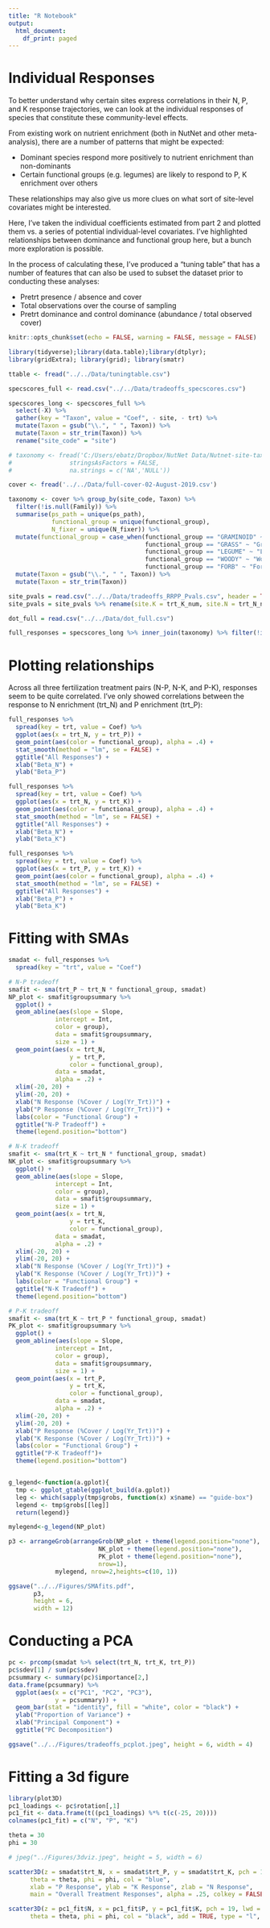 ```yaml
---
title: "R Notebook"
output:
  html_document:
    df_print: paged
---
```


# Individual Responses

To better understand why certain sites express correlations in their N, P, and K
response trajectories, we can look at the individual responses of species that
constitute these community-level effects.

From existing work on nutrient enrichment (both in NutNet and other meta-analysis),
there are a number of patterns that might be expected:

* Dominant species respond more positively to nutrient enrichment than non-dominants
* Certain functional groups (e.g. legumes) are likely to respond to P, K enrichment over others

These relationships may also give us more clues on what sort of site-level covariates
might be interested.

Here, I've taken the individual coefficients estimated from part 2 and plotted them
vs. a series of potential individual-level covariates. I've highlighted relationships
between dominance and functional group here, but a bunch more exploration is possible.

In the process of calculating these, I've produced a "tuning table" that has a number
of features that can also be used to subset the dataset prior to conducting these analyses:

* Pretrt presence / absence and cover
* Total observations over the course of sampling
* Pretrt dominance and control dominance (abundance / total observed cover)

```r
knitr::opts_chunk$set(echo = FALSE, warning = FALSE, message = FALSE)

library(tidyverse);library(data.table);library(dtplyr);
library(gridExtra); library(grid); library(smatr)

ttable <- fread("../../Data/tuningtable.csv")

specscores_full <- read.csv("../../Data/tradeoffs_specscores.csv")

specscores_long <- specscores_full %>%
  select(-X) %>%
  gather(key = "Taxon", value = "Coef", - site, - trt) %>%
  mutate(Taxon = gsub("\\.", " ", Taxon)) %>%
  mutate(Taxon = str_trim(Taxon)) %>%
  rename("site_code" = "site")

# taxonomy <- fread('C:/Users/ebatz/Dropbox/NutNet Data/Nutnet-site-taxonomy.csv',
#                stringsAsFactors = FALSE,
#                na.strings = c('NA','NULL'))

cover <- fread('../../Data/full-cover-02-August-2019.csv')

taxonomy <- cover %>% group_by(site_code, Taxon) %>%
  filter(!is.null(Family)) %>%
  summarise(ps_path = unique(ps_path),
            functional_group = unique(functional_group),
            N_fixer = unique(N_fixer)) %>%
  mutate(functional_group = case_when(functional_group == "GRAMINOID" ~ "Graminoid",
                                      functional_group == "GRASS" ~ "Graminoid",
                                      functional_group == "LEGUME" ~ "Legume",
                                      functional_group == "WOODY" ~ "Woody",
                                      functional_group == "FORB" ~ "Forb")) %>%
  mutate(Taxon = gsub("\\.", " ", Taxon)) %>%
  mutate(Taxon = str_trim(Taxon))

site_pvals = read.csv("../../Data/tradeoffs_RRPP_Pvals.csv", header = TRUE, stringsAsFactors = FALSE)
site_pvals = site_pvals %>% rename(site.K = trt_K_num, site.N = trt_N_num, site.P = trt_P_num)

dot_full = read.csv("../../Data/dot_full.csv")
```

```r
full_responses = specscores_long %>% inner_join(taxonomy) %>% filter(!is.na(functional_group))
```

# Plotting relationships

Across all three fertilization treatment pairs (N-P, N-K, and P-K), responses
seem to be quite correlated. I've only showed correlations between the response
to N enrichment (trt_N) and P enrichment (trt_P):

```r
full_responses %>%
  spread(key = trt, value = Coef) %>%
  ggplot(aes(x = trt_N, y = trt_P)) +
  geom_point(aes(color = functional_group), alpha = .4) +
  stat_smooth(method = "lm", se = FALSE) +
  ggtitle("All Responses") +
  xlab("Beta_N") +
  ylab("Beta_P")

full_responses %>%
  spread(key = trt, value = Coef) %>%
  ggplot(aes(x = trt_N, y = trt_K)) +
  geom_point(aes(color = functional_group), alpha = .4) +
  stat_smooth(method = "lm", se = FALSE) +
  ggtitle("All Responses") +
  xlab("Beta_N") +
  ylab("Beta_K")

full_responses %>%
  spread(key = trt, value = Coef) %>%
  ggplot(aes(x = trt_P, y = trt_K)) +
  geom_point(aes(color = functional_group), alpha = .4) +
  stat_smooth(method = "lm", se = FALSE) +
  ggtitle("All Responses") +
  xlab("Beta_P") +
  ylab("Beta_K")
```

# Fitting with SMAs

```r
smadat <- full_responses %>%
  spread(key = "trt", value = "Coef")

# N-P tradeoff
smafit <- sma(trt_P ~ trt_N * functional_group, smadat)
NP_plot <- smafit$groupsummary %>%
  ggplot() +
  geom_abline(aes(slope = Slope,
             intercept = Int,
             color = group),
             data = smafit$groupsummary,
             size = 1) +
  geom_point(aes(x = trt_N,
                 y = trt_P,
                 color = functional_group),
             data = smadat,
             alpha = .2) +
  xlim(-20, 20) +
  ylim(-20, 20) +
  xlab("N Response (%Cover / Log(Yr_Trt))") +
  ylab("P Response (%Cover / Log(Yr_Trt))") +
  labs(color = "Functional Group") +
  ggtitle("N-P Tradeoff") +
  theme(legend.position="bottom")

# N-K tradeoff
smafit <- sma(trt_K ~ trt_N * functional_group, smadat)
NK_plot <- smafit$groupsummary %>%
  ggplot() +
  geom_abline(aes(slope = Slope,
             intercept = Int,
             color = group),
             data = smafit$groupsummary,
             size = 1) +
  geom_point(aes(x = trt_N,
                 y = trt_K,
                 color = functional_group),
             data = smadat,
             alpha = .2) +
  xlim(-20, 20) +
  ylim(-20, 20) +
  xlab("N Response (%Cover / Log(Yr_Trt))") +
  ylab("K Response (%Cover / Log(Yr_Trt))") +
  labs(color = "Functional Group") +
  ggtitle("N-K Tradeoff") +
  theme(legend.position="bottom")

# P-K tradeoff
smafit <- sma(trt_K ~ trt_P * functional_group, smadat)
PK_plot <- smafit$groupsummary %>%
  ggplot() +
  geom_abline(aes(slope = Slope,
             intercept = Int,
             color = group),
             data = smafit$groupsummary,
             size = 1) +
  geom_point(aes(x = trt_P,
                 y = trt_K,
                 color = functional_group),
             data = smadat,
             alpha = .2) +
  xlim(-20, 20) +
  ylim(-20, 20) +
  xlab("P Response (%Cover / Log(Yr_Trt))") +
  ylab("K Response (%Cover / Log(Yr_Trt))") +
  labs(color = "Functional Group") +
  ggtitle("P-K Tradeoff")+
  theme(legend.position="bottom")


g_legend<-function(a.gplot){
  tmp <- ggplot_gtable(ggplot_build(a.gplot))
  leg <- which(sapply(tmp$grobs, function(x) x$name) == "guide-box")
  legend <- tmp$grobs[[leg]]
  return(legend)}

mylegend<-g_legend(NP_plot)

p3 <- arrangeGrob(arrangeGrob(NP_plot + theme(legend.position="none"),
                         NK_plot + theme(legend.position="none"),
                         PK_plot + theme(legend.position="none"),
                         nrow=1),
             mylegend, nrow=2,heights=c(10, 1))

ggsave("../../Figures/SMAfits.pdf",
       p3,
       height = 6,
       width = 12)
```

# Conducting a PCA

```r
pc <- prcomp(smadat %>% select(trt_N, trt_K, trt_P))
pc$sdev[1] / sum(pc$sdev)
pcsummary <- summary(pc)$importance[2,]
data.frame(pcsummary) %>%
  ggplot(aes(x = c("PC1", "PC2", "PC3"),
             y = pcsummary)) +
  geom_bar(stat = "identity", fill = "white", color = "black") +
  ylab("Proportion of Variance") +
  xlab("Principal Component") +
  ggtitle("PC Decomposition")

ggsave("../../Figures/tradeoffs_pcplot.jpeg", height = 6, width = 4)
```

# Fitting a 3d figure

```r
library(plot3D)
pc1_loadings <- pc$rotation[,1]
pc1_fit <- data.frame(t((pc1_loadings) %*% t(c(-25, 20))))
colnames(pc1_fit) = c("N", "P", "K")

theta = 30
phi = 30

# jpeg("../Figures/3dviz.jpeg", height = 5, width = 6)

scatter3D(z = smadat$trt_N, x = smadat$trt_P, y = smadat$trt_K, pch = 19, cex = 1,
      theta = theta, phi = phi, col = "blue",
      xlab = "P Response", ylab = "K Response", zlab = "N Response",
      main = "Overall Treatment Responses", alpha = .25, colkey = FALSE, ticktype = "detailed")

scatter3D(z = pc1_fit$N, x = pc1_fit$P, y = pc1_fit$K, pch = 19, lwd = 2,
      theta = theta, phi = phi, col = "black", add = TRUE, type = "l", lty = 2)
```
